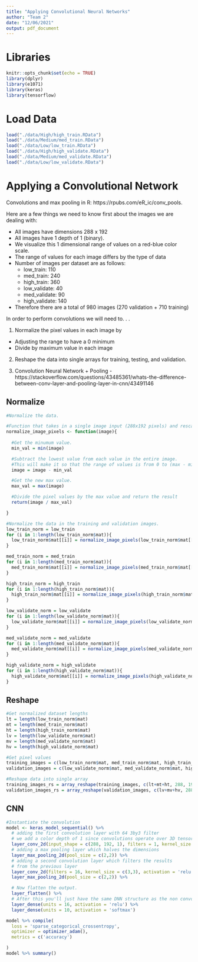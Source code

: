 ```yaml
---
title: "Applying Convolutional Neural Networks"
author: "Team 2"
date: "12/06/2021"
output: pdf_document
---
```


# Libraries
```r
knitr::opts_chunk$set(echo = TRUE)
library(dplyr)
library(e1071) 
library(keras)
library(tensorflow)
```

# Load Data
```r
load("./data/High/high_train.RData")
load("./data/Medium/med_train.RData")
load("./data/Low/low_train.RData")
load("./data/High/high_validate.RData")
load("./data/Medium/med_validate.RData")
load("./data/Low/low_validate.RData")
```

# Applying a Convolutional Network

Convolutions and max pooling in R: https://rpubs.com/eR_ic/conv_pools.

Here are a few things we need to know first about the images we are dealing with:

  - All images have dimensions 288 x 192
  - All images  have 1 depth of 1 (binary).
  - We visualize this 1 dimensional range of values on a red-blue color scale.
  - The range of values for each image differs by the type of data
  - Number of images per dataset are as follows:
    - low_train: 110
    - med_train: 240
    - high_train: 360
    - low_validate: 40
    - med_validate: 90
    - high_validate: 140
  - Therefore there are a total of 980 images (270 validation + 710 training)

In order to perform convolutions we will need to. . .

  1. Normalize the pixel values in each image by
   - Adjusting the range to have a 0 minimum
   - Divide by maximum value in each image

  2. Reshape the data into single arrays for training, testing, and validation.

  3. Convolution Neural Network + Pooling 
    - https://stackoverflow.com/questions/43485361/whats-the-difference-between-conv-layer-and-pooling-layer-in-cnn/43491146
   


## Normalize

```r
#Normalize the data.

#Function that takes in a single image input (288x192 pixels) and rescales pixels to go 0 to max-min and normalizes them dividing by max-min.
normalize_image_pixels <- function(image){
  
  #Get the minumum value.
  min_val = min(image)

  #Subtract the lowest value from each value in the entire image.
  #This will make it so that the range of values is from 0 to (max - min).
  image = image - min_val

  #Get the new max value.
  max_val = max(image)

  #Divide the pixel values by the max value and return the result
  return(image / max_val)

}

#Normalize the data in the training and validation images. 
low_train_norm = low_train
for (i in 1:length(low_train_norm$mat)){
  low_train_norm$mat[[i]] = normalize_image_pixels(low_train_norm$mat[[i]])
}

med_train_norm = med_train
for (i in 1:length(med_train_norm$mat)){
  med_train_norm$mat[[i]] = normalize_image_pixels(med_train_norm$mat[[i]])
}

high_train_norm = high_train
for (i in 1:length(high_train_norm$mat)){
  high_train_norm$mat[[i]] = normalize_image_pixels(high_train_norm$mat[[i]])
}

low_validate_norm = low_validate
for (i in 1:length(low_validate_norm$mat)){
  low_validate_norm$mat[[i]] = normalize_image_pixels(low_validate_norm$mat[[i]])
}

med_validate_norm = med_validate
for (i in 1:length(med_validate_norm$mat)){
  med_validate_norm$mat[[i]] = normalize_image_pixels(med_validate_norm$mat[[i]])
}

high_validate_norm = high_validate
for (i in 1:length(high_validate_norm$mat)){
  high_validate_norm$mat[[i]] = normalize_image_pixels(high_validate_norm$mat[[i]])
}

```


## Reshape

```r
#Get normalized dataset lengths
lt = length(low_train_norm$mat)
mt = length(med_train_norm$mat)
ht = length(high_train_norm$mat)
lv = length(low_validate_norm$mat)
mv = length(med_validate_norm$mat)
hv = length(high_validate_norm$mat)

#Get pixel values
training_images = c(low_train_norm$mat, med_train_norm$mat, high_train_norm$mat)
validation_images = c(low_validate_norm$mat, med_validate_norm$mat, high_validate_norm$mat)

#Reshape data into single array
training_images_rs = array_reshape(training_images, c(lt+mt+ht, 288, 192, 1))
validation_images_rs = array_reshape(validation_images, c(lv+mv+hv, 288, 192, 1))

```


## CNN

```r
#Instantiate the convolution
model <- keras_model_sequential() %>%
  # adding the first convolution layer with 64 3by3 filter
  # we add a color depth of 1 since convolutions operate over 3D tensors
  layer_conv_2d(input_shape = c(288, 192, 1), filters = 1, kernel_size = c(5,5), activation = 'relu') %>%
  # adding a max pooling layer which halves the dimensions
  layer_max_pooling_2d(pool_size = c(2,2)) %>%
  # adding a second convolution layer which filters the results
  # from the previous layer
  layer_conv_2d(filters = 16, kernel_size = c(3,3), activation = 'relu') %>%
  layer_max_pooling_2d(pool_size = c(2,2)) %>%

  # Now flatten the output.
  layer_flatten() %>% 
  # After this you'll just have the same DNN structure as the non convolutional version
  layer_dense(units = 16, activation = 'relu') %>% 
  layer_dense(units = 10, activation = 'softmax')

model %>% compile(
  loss = 'sparse_categorical_crossentropy',
  optimizer = optimizer_adam(),
  metrics = c('accuracy')

)
model %>% summary()

```